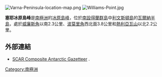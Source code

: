 {{no footnotes|time=2013-10-29T01:45:47+00:00}}
[[Image:Varna-Peninsula-location-map.png|thumb]]
[[Image:Williams-Point.jpg|thumb]]

{{coord|62|28|21.5|S|60|08|04.8|W|display=title}}

'''塞耶冰原島峰'''是[[南極洲|南極洲]]的[[冰原島峰|冰原島峰]]，位於[[南設得蘭群島|南設得蘭群島]]中[[利文斯頓島|利文斯頓島]]的[[瓦爾納半島|瓦爾納半島]]，處於[[威廉斯角|威廉斯角]]以南2.3公里、[[波莫里角|波莫里角]]西北面3.8公里和[[熱利亞瓦山|熱利亞瓦山]]以北2.2公里。

==外部連結==
* [http://data.aad.gov.au/aadc/gaz/scar/ SCAR Composite Antarctic Gazetteer] {{WebCite|url=https://www.webcitation.org/5ug2CfC7m?url=http://data.aad.gov.au/aadc/gaz/scar/ |date=20101202140255 |dateformat=iso }}.

{{Antarctica-geo-stub}}
[[Category:南極洲|Category:南極洲]]